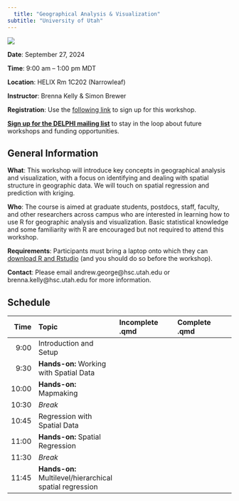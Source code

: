 ```yaml
---
  title: "Geographical Analysis & Visualization"
subtitle: "University of Utah"
---
```

  
  [![](DELPHI-long.png)](https://uofuhealth.utah.edu/delphi-data-science-initiative)


::: {.callout-note appearance="simple" icon=false}
**Date**: September 27, 2024

**Time**: 9:00 am -- 1:00 pm MDT

**Location**: HELIX Rm 1C202 (Narrowleaf)

**Instructor**: Brenna Kelly & Simon Brewer
:::
  
  **Registration**: Use the [following link](https://docs.google.com/forms/d/e/1FAIpQLSfMXPCIioVacaKKhpv_kqK1VFXuNuAMyeQ9w0BHZd5NKCXe4Q/viewform) to sign up for this workshop.

[**Sign up for the DELPHI mailing list**](https://www.lists.utah.edu/wws/subscribe/delphi?previous_action=info) to stay in the loop about future workshops and funding opportunities.

## General Information

**What**: This workshop will introduce key concepts in geographical analysis and visualization, with a focus on identifying and dealing with spatial structure in geographic data. We will touch on spatial regression and prediction with kriging.

**Who**: The course is aimed at graduate students, postdocs, staff, faculty, and other researchers across campus who are interested in learning how to use R for geographic analysis and visualization. Basic statistical knowledge and some familiarity with R are encouraged but not required to attend this workshop. 

**Requirements**: Participants must bring a laptop onto which they can [download R and Rstudio](https://posit.co/download/rstudio-desktop/) (and you should do so before the workshop).

**Contact**: Please email andrew.george@hsc.utah.edu or brenna.kelly@hsc.utah.edu for more information.

## Schedule


| Time  | Topic     | Incomplete .qmd |  Complete .qmd |
  | ----:|:----|:---------------|:-----------------|
  | 9:00   | Introduction and Setup |   |   |
  | 9:30   | **Hands-on:** Working with Spatial Data |   | |
  | 10:00   | **Hands-on:** Mapmaking |  |     |
  | 10:30   | *Break* |   |    |
  | 10:45   | Regression with Spatial Data | | |
  | 11:00  | **Hands-on:** Spatial Regression | |    |
  | 11:30   | *Break* |   |    |
  | 11:45   | **Hands-on:** Multilevel/hierarchical spatial regression | |  |
  
  
  
